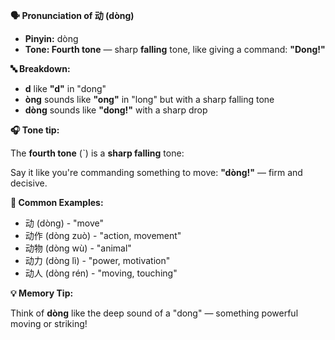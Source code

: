 **🗣️ Pronunciation of 动 (dòng)**

- **Pinyin:** dòng
- **Tone: Fourth tone** — sharp **falling** tone, like giving a command: **"Dong!"**

**🔤 Breakdown:**

- **d** like **"d"** in "dong"
- **òng** sounds like **"ong"** in "long" but with a sharp falling tone
- **dòng** sounds like **"dong!"** with a sharp drop

**🎧 Tone tip:**

The **fourth tone** (ˋ) is a **sharp falling** tone:

Say it like you're commanding something to move: **"dòng!"** — firm and decisive.

**📝 Common Examples:**

- 动 (dòng) - "move"
- 动作 (dòng zuò) - "action, movement"
- 动物 (dòng wù) - "animal"
- 动力 (dòng lì) - "power, motivation"
- 动人 (dòng rén) - "moving, touching"

**💡 Memory Tip:**

Think of **dòng** like the deep sound of a "dong" — something powerful moving or striking!
